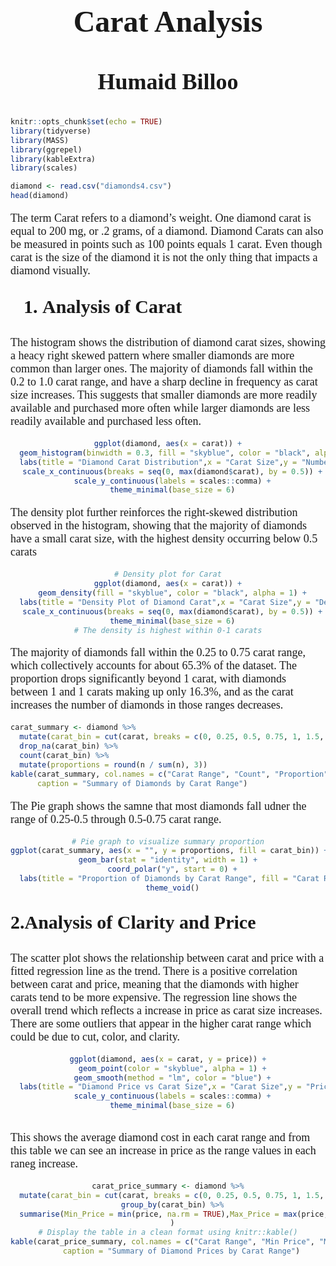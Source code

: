 
<div style="text-align: center; font-size: 48px; font-weight: bold; font-family: 'Times New Roman', Times, serif;">
  Carat Analysis
</div>
<div style="text-align: center; font-size: 36px; font-weight: bold; font-family: 'Times New Roman', Times, serif;">
  Humaid Billoo
</div>



```r
knitr::opts_chunk$set(echo = TRUE)
library(tidyverse)
library(MASS)
library(ggrepel)
library(kableExtra)
library(scales)
```


```r
diamond <- read.csv("diamonds4.csv")
head(diamond)
```

<div style="font-family: 'Times New Roman', Times, serif;font-size: 18px;">

The term Carat refers to a diamond's weight. One diamond carat is equal to 200 mg, or .2 grams, of a diamond. Diamond Carats can also be measured in points such as 100 points equals 1 carat. Even though carat is the size of the diamond it is not the only thing that impacts a diamond visually.

</div>

<div style="font-weight: bold; font-family: 'Times New Roman', Times, serif;font-size: 30px;">
1. Analysis of Carat
</div>

<div style="font-family: 'Times New Roman', Times, serif;font-size: 18px;">
The histogram shows the distribution of diamond carat sizes, showing a heacy right skewed pattern where smaller diamonds are more common than larger ones. The majority of diamonds fall within the 0.2 to 1.0 carat range, and have a sharp decline in frequency as carat size increases. This suggests that smaller diamonds are more readily available and purchased more often while larger diamonds are less readily available and purchased less often. 
</div>
<div style="text-align: center">
```r

ggplot(diamond, aes(x = carat)) +
  geom_histogram(binwidth = 0.3, fill = "skyblue", color = "black", alpha = 1) + 
  labs(title = "Diamond Carat Distribution",x = "Carat Size",y = "Number of Diamonds") +
  scale_x_continuous(breaks = seq(0, max(diamond$carat), by = 0.5)) +
  scale_y_continuous(labels = scales::comma) +
  theme_minimal(base_size = 6)
```
</div>
<div style="font-family: 'Times New Roman', Times, serif;font-size: 18px;">
The density plot further reinforces the right-skewed distribution observed in the histogram, showing that the majority of diamonds have a small carat size, with the highest density occurring  below 0.5 carats
</div>
<div style="text-align: center">
```r
# Density plot for Carat
ggplot(diamond, aes(x = carat)) +
  geom_density(fill = "skyblue", color = "black", alpha = 1) +
  labs(title = "Density Plot of Diamond Carat",x = "Carat Size",y = "Density") +
  scale_x_continuous(breaks = seq(0, max(diamond$carat), by = 0.5)) +
  theme_minimal(base_size = 6)
# The density is highest within 0-1 carats
```
</div>

<div style="font-family: 'Times New Roman', Times, serif;font-size: 18px;">
The majority of diamonds fall within the 0.25 to 0.75 carat range, which collectively accounts for about 65.3% of the dataset. The proportion drops significantly beyond 1 carat, with diamonds between 1 and 1 carats making up only 16.3%, and as the carat increases the number of diamonds in those ranges decreases.
</div>
```r
carat_summary <- diamond %>%
  mutate(carat_bin = cut(carat, breaks = c(0, 0.25, 0.5, 0.75, 1, 1.5, 2, 3, 4, 5,6,7,8), right = FALSE)) %>%
  drop_na(carat_bin) %>%
  count(carat_bin) %>%
  mutate(proportions = round(n / sum(n), 3))
kable(carat_summary, col.names = c("Carat Range", "Count", "Proportion"), 
      caption = "Summary of Diamonds by Carat Range")

```

<div style="font-family: 'Times New Roman', Times, serif;font-size: 18px;">
The Pie graph shows the samne that most diamonds fall udner the range of 0.25-0.5 through 0.5-0.75 carat range.
</div>
<div style="text-align: center">
```r
# Pie graph to visualize summary proportion
ggplot(carat_summary, aes(x = "", y = proportions, fill = carat_bin)) +
  geom_bar(stat = "identity", width = 1) +  
  coord_polar("y", start = 0) +
  labs(title = "Proportion of Diamonds by Carat Range", fill = "Carat Range") +
  theme_void()


```
</div>
<div style="font-weight: bold; font-family: 'Times New Roman', Times, serif;font-size: 30px;">
2.Analysis of Clarity and Price
</div>
<div style="font-family: 'Times New Roman', Times, serif;font-size: 18px;">
The scatter plot shows the relationship between carat and price  with a fitted regression line as the  trend. There is a positive correlation between carat and price, meaning that the diamonds with higher carats tend to be more expensive. The regression line shows the overall trend which reflects a  increase in price as carat size increases. There are some outliers that appear in the higher carat range which could be due to cut, color, and clarity.
</div>

<div style="text-align: center">
```r
ggplot(diamond, aes(x = carat, y = price)) +
  geom_point(color = "skyblue", alpha = 1) +
  geom_smooth(method = "lm", color = "blue") +
  labs(title = "Diamond Price vs Carat Size",x = "Carat Size",y = "Price") +
  scale_y_continuous(labels = scales::comma) +
  theme_minimal(base_size = 6)
  
```
</div>
<div style="font-family: 'Times New Roman', Times, serif;font-size: 18px;">
This shows the average diamond cost in each carat range and from this table we can see an increase in price as the range values in each raneg increase.
</div>

<div style="text-align: center">
```r

carat_price_summary <- diamond %>%
  mutate(carat_bin = cut(carat, breaks = c(0, 0.25, 0.5, 0.75, 1, 1.5, 2, 3, 4, 5, 6, 7, 8), right = FALSE)) %>%
  group_by(carat_bin) %>%
  summarise(Min_Price = min(price, na.rm = TRUE),Max_Price = max(price, na.rm = TRUE),Avg_Price = round(mean(price, na.rm = TRUE), 2)
  )
# Display the table in a clean format using knitr::kable()
kable(carat_price_summary, col.names = c("Carat Range", "Min Price", "Max Price", "Average Price"),
      caption = "Summary of Diamond Prices by Carat Range")

```




